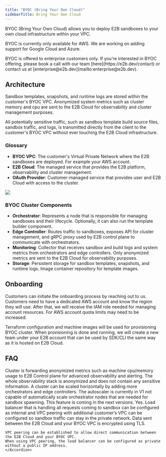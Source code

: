 ---
title: "BYOC (Bring Your Own Cloud)"
sidebarTitle: Bring Your Own Cloud
---

BYOC (Bring Your Own Cloud) allows you to deploy E2B sandboxes to your own cloud infrastructure within your VPC.

BYOC is currently only available for AWS. We are working on adding support for Google Cloud and Azure.

<Note>
BYOC is offered to enterprise customers only.
If you’re interested in BYOC offering, please book a call with our team [here](https://e2b.dev/contact) or contact us at [enterprise@e2b.dev](mailto:enterprise@e2b.dev).
</Note>

## Architecture

Sandbox templates, snapshots, and runtime logs are stored within the customer's BYOC VPC.
Anonymized system metrics such as cluster memory and cpu are sent to the E2B Cloud for observability and cluster management purposes.

All potentially sensitive traffic, such as sandbox template build source files,
sandbox traffic, and logs, is transmitted directly from the client to the customer's BYOC VPC without ever touching the E2B Cloud infrastructure.

### Glossary
- **BYOC VPC**: The customer's Virtual Private Network where the E2B sandboxes are deployed. For example your AWS account.
- **E2B Cloud**: The managed service that provides the E2B platform, observability and cluster management.
- **OAuth Provider**: Customer-managed service that provides user and E2B Cloud with access to the cluster.

<Frame>
    <img src="/images/byoc-architecture-diagram.png" />
</Frame>

### BYOC Cluster Components
- **Orchestrator**: Represents a node that is responsible for managing sandboxes and their lifecycle. Optionally, it can also run the template builder component.
- **Edge Controller**: Routes traffic to sandboxes, exposes API for cluster management, and gRPC proxy used by E2B control plane to communicate with orchestrators.
- **Monitoring**: Collector that receives sandbox and build logs and system metrics from orchestrators and edge controllers. Only anonymized metrics are sent to the E2B Cloud for observability purposes.
- **Storage**: Persistent storage for sandbox templates, snapshots, and runtime logs. Image container repository for template images.

## Onboarding

Customers can initiate the onboarding process by reaching out to us.
Customers need to have a dedicated AWS account and know the region they will use.
After that, we will receive the IAM role needed for managing account resources.
For AWS account quota limits may need to be increased.

Terraform configuration and machine images will be used for provisioning BYOC cluster.
When provisioning is done and running, we will create a new team under your E2B account that can be used by SDK/CLI the same way as it is hosted on E2B Cloud.

## FAQ

<AccordionGroup>
    <Accordion title="How Is Cluster Monitored?">
    Cluster is forwarding anonymized metrics such as machine cpu/memory usage to E2B Control plane for advanced observability and alerting.
    The whole observability stack is anonymized and does not contain any sensitive information.
    </Accordion>
    <Accordion title="Can cluster automatically scale?">
    A cluster can be scaled horizontally by adding more orchestrators and edge controllers.
    The autoscaler is currently in V1 not capable of automatically scale orchestrator nodes that are needed for sandbox spawning.
    This feature is coming in the next versions.
    </Accordion>
    <Accordion title="Are sandboxes accessible only from a customer’s private network?">
    Yes. Load balancer that is handling all requests coming to sandbox can be configured as internal and VPC peering
    with additional customer’s VPC can be configured so sandbox traffic can stay in the private network.
    </Accordion>
    <Accordion title="How control plane secure communication is ensured?">
    Data sent between the E2B Cloud and your BYOC VPC is encrypted using TLS.

    VPC peering can be established to allow direct communication between the E2B Cloud and your BYOC VPC.
    When using VPC peering, the load balancer can be configured as private without a public IP address.
    </Accordion>
</AccordionGroup>